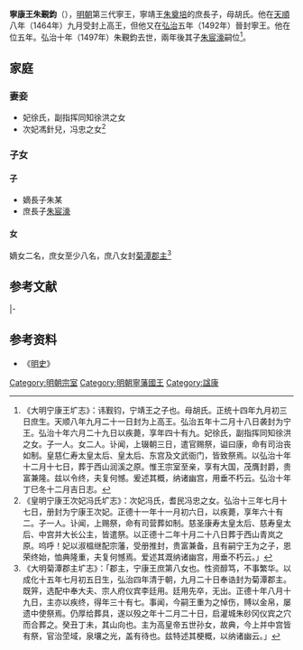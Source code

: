 '''寧康王朱覲鈞'''（{{bd|1449年|9月19日|1497年|7月28日}}），[[明朝|明朝]]第三代寧王，寧靖王[[朱奠培|朱奠培]]的庶長子，母胡氏。他在[[天顺_(明朝)|天順]]八年（1464年）九月受封上高王，但他又在[[弘治_(明朝)|弘治]]五年（1492年）晉封寧王。他在位五年。弘治十年（1497年）朱覲鈞去世，兩年後其子[[朱宸濠|朱宸濠]]嗣位<ref name="壙">《大明宁康王圹志》：讳觐钧，宁靖王之子也。母胡氏。正统十四年九月初三日庶生。天顺八年九月二十一日封为上高王。弘治五年十二月十八日袭封为宁王。弘治十年六月二十九日以疾薨，享年四十有九。妃徐氏，副指挥同知徐洪之女。子一人。女二人。讣闻，上辍朝三日，遣官赐祭，谥曰康，命有司治丧如制。皇慈仁寿太皇太后、皇太后、东宫及文武衙门，皆致祭焉。以弘治十年十二月十七日，葬于西山润溪之原。惟王宗室至亲，享有大国，茂膺封爵，贵富兼隆。兹以令终，夫复何憾。爰述其概，纳诸幽宫，用垂不朽云。弘治十年丁巳冬十二月吉日志。</ref>。

==家庭==
===妻妾===
*妃徐氏，副指挥同知徐洪之女
*次妃馮針兒，冯忠之女<ref>《皇明宁康王次妃冯氏圹志》：次妃冯氏，耆民冯忠之女。弘治十三年七月十七日，册封为宁康王次妃。正德十一年十一月初六日，以疾薨，享年六十有二。子一人。讣闻，上赐祭，命有司营葬如制。慈圣康寿太皇太后、慈寿皇太后、中宫并大长公主，皆遣祭。以正德十二年十月二十八日葬于西山青岚之原。呜呼！妃以淑榲继配宗藩，受册推封，贵富兼备，且有嗣宁王为之子，恩荣终始，恤典隆重，夫复何憾焉。爱述其溉纳诸幽宫，用垂不朽云。」</ref>
===子女===
====子====
*嫡長子朱某
*庶長子[[朱宸濠|朱宸濠]]
====女====
嫡女二名，庶女至少八名，庶八女封[[菊潭郡主|菊潭郡主]]<ref>《大明菊潭郡主圹志》：「郡主，宁康王庶第八女也。性资醇笃，不事繁华。以成化十五年七月初五日生，弘治四年清于朝，九月二十日奉诰封为菊潭郡主。既笄，选配中奉大夫、宗人府仪宾李廷用。廷用先卒，无出。正德十年八月十九日，主亦以疾终，得年三十有七。事闻，今嗣王重为之悼伤，赙以金帛，屡遗中使祭焉。仍厚给葬具，遂以殁之年十二月二十日，启灌城朱砂冈仪宾之穴而合葬之。癸丑丁未，其山向也。主为高皇帝五世孙女，故典，今上并中宫皆有祭，官治茔域，泉壤之光，盖有待也。兹特述其梗概，以纳诸幽云。」</ref>

==参考文献==
{{reflist}}


{{s-start}}
{{s-none|無|[[明朝|明政府]]封之}}
{{s-ttl|title=[[明朝藩王列表_(寧王系)#上高國|明上高國國王]]|years=1464年－1492年}}
{{s-after|子[[朱宸濠|朱宸濠]]}}
|-
{{s-bef|before=父靖王[[朱奠培|朱奠培]]}}
{{s-ttl|title=[[明朝藩王列表_(寧王系)|明寧國國王]]|years=1492年－1497年}}
{{s-after|子[[朱宸濠|朱宸濠]]}}
{{end}}

==参考资料==
*《[[明史|明史]]》

[[Category:明朝宗室|Category:明朝宗室]]
[[Category:明朝寧藩國王|Category:明朝寧藩國王]]
[[Category:諡康|Category:諡康]]